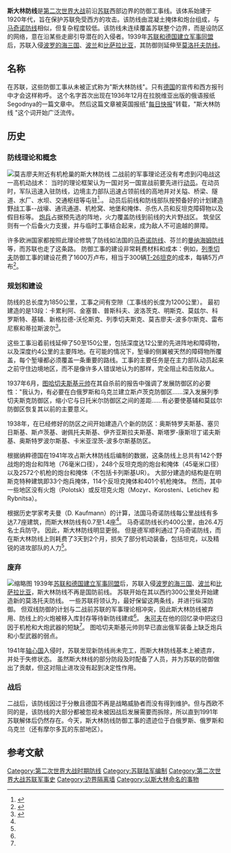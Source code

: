 '''斯大林防线'''是[[第二次世界大战|第二次世界大战]]前沿[[苏联|苏联]]西部边界的防御工事线。该体系始建于1920年代，旨在保护苏联免受西方的攻击。该防线由混凝土掩体和炮台组成，与[[马奇诺防线|马奇诺防线]]相似，但复杂程度较低。该防线未连续覆盖苏联整个边界，而是设防区的网络，意在沿某些走廊引导潜在的入侵者。1939年[[莫洛托夫-里宾特洛甫条约|苏联和德国建立军事同盟]]后，苏联入侵[[波罗的海三国|波罗的海三国]]、[[波兰|波兰]]和[[比萨拉比亚|比萨拉比亚]]，其防御则延伸至[[莫洛托夫防线|莫洛托夫防线]]。

==名称==
在苏联，这些防御工事从未被正式称为"斯大林防线"。只有[[納粹德國|德国]]的宣传和西方报刊中才会这样称呼。
这个名字首次出现在1936年12月在拉脱维亚出版的俄语报纸Segodnya的一篇文章中。
然后这篇文章被英国报纸"[[每日快報|每日快报]]"转载，"斯大林防线 "这个词开始广泛流传。

==历史==
===防线理论和概念===
[[File:Bundesarchiv_B_145_Bild-F016204-03,_Russland,_Panzerwerk_über_dem_Dnjestr.jpg|莫吉廖夫附近有机枪巢的斯大林防线]]
二战前的军事理论还没有考虑到闪电战这一高机动战术：
当时的理论框架认为一国对另一国宣战前要先进行[[动员令|动员]]。在动员时，军队迅速入驻防线，边境主力部队迅速占领前线的高地并对关隘、桥梁、隧道、水厂、水坝、交通枢纽等屯驻<ref name=":3">{{Книга|автор=Пивоварчик, Сергей Аркадьевич|заглавие=Белорусские земли в системе фортификационного строительства Российской империи и СССР (1772-1941)|ответственный=|год=2006|издание=Монография|место=Гродно|издательство=Издательство ГрГУ|страницы=|страниц=252|isbn=985-417-804-8}}</ref>.。
动员后前线和防线部队按预备好的计划建造野战工事--战壕、通讯通道、机枪窝、地堡和掩体、杀伤人员和反坦克障碍物以及假目标等。
[[炮兵|炮兵]]占据预先选的阵地，火力覆盖防线到前线的大片野战区。
筑垒区则有一个后备火力支援，并与临时工事结合起来，成为敌人不可逾越的屏障。

许多欧洲国家都按照此理论修筑了防线如法国的[[马奇诺防线|马奇诺防线]]、芬兰的[[曼纳海姆防线|曼纳海姆防线]]等，而苏联也走了这条路。
防御工事的建设非常耗费材料和成本：例如，[[列季奇夫|列季切夫]]防御工事的建设花费了1600万卢布，相当于300辆[[T-26坦克|T-26坦克]]的成本，每辆5万卢布<ref name=":2">{{Cite web|lang=|url=https://www.youtube.com/watch?v=iWFrbETJ7Zg|title=Алексей Исаев о сражении за линию Сталина летом 1941 года|author=Михаил Тимин, Алексей Исаев|website=Архивная революция|date=2018-06-17|publisher=TacticMedia|accessdate=2021-01-25|archive-date=2021-05-18|archive-url=https://web.archive.org/web/20210518014646/https://www.youtube.com/watch?v=iWFrbETJ7Zg|dead-url=no}}</ref>。

===规划和建设===
防线的总长度为1850公里，工事之间有空隙（工事线的长度为1200公里）。
最初建造的是13段：卡累利阿、金塞普、普斯科夫、波洛茨克、明斯克、莫兹尔、科罗斯特、基辅、新格拉德-沃伦斯克、列季切夫斯克、莫吉廖夫-波多尔斯克、雷布尼察和蒂拉斯波尔<ref name=":1">{{Cite news|accessdate=2021-01-25|last=|title=Бои на "Линии Сталина"|url=https://stalin-line.by/nashi-proekty/istorii/boi-na-linii-stalina|author=|website=Линия Сталина, ИКК|date=|publisher=Общественная организация "Память Афгана"|archive-date=2021-08-12|archive-url=https://web.archive.org/web/20210812173556/https://stalin-line.by/nashi-proekty/istorii/boi-na-linii-stalina|dead-url=no}}</ref>。

这些工事沿着前线延伸了50至150公里，包括深度达12公里的先进阵地和障碍物，以及深度约4公里的主要阵地。在可能的情况下，堑壕的侧翼被天然的障碍物所覆盖，每个堑壕都必须覆盖一条重要的路线。工事的主要任务是在主力部队动员起来之前守住边境地区，而不是像许多人错误地认为的那样，完全阻止和击败敌人。

1937年6月，[[米哈伊爾·尼古拉耶維奇·圖哈切夫斯基|图哈切夫斯基元帅]]在其自杀前的报告中强调了发展防御区的必要性："我认为，有必要在白俄罗斯和乌克兰建立斯卢茨克防御区……深入发展列季切夫斯克防御区，缩小它与日托米尔防御区之间的差距……有必要使基辅和莫兹尔防御区恢复其以前的主要意义。

1938年，在已经修好的防区之间开始建造八个新的防区：奥斯特罗夫斯基、塞贝日斯基、斯卢茨基、谢佩托夫斯基、伊齐亚斯拉夫斯基、斯塔罗-康斯坦丁诺夫斯基、奥斯特罗波尔斯基、卡米亚涅茨-波多尔斯基防区。

根据纳粹德国在1941年攻占斯大林防线后编制的数据，这条防线上总共有142个野战炮的炮台和阵地（76毫米口径），248个反坦克炮的炮台和掩体（45毫米口径）以及2572个机枪的炮台和掩体（不包括卡列斯基UR）。
大部分建造的结构是在明斯克特种建筑即33个炮兵掩体，114个反坦克掩体和401个机枪掩体。
然而，其中一些地区没有火炮（Polotsk）或反坦克火炮（Mozyr、Korosteni、Letichev 和 Rybnitsa）。

根据历史学家考夫曼（D. Kaufmann）的计算，法国马奇诺防线每公里战线有多达7.7座建筑，而斯大林防线有0.7至1.4座<ref name=":2" />。
马奇诺防线长约400公里，由26.4万名士兵防守。
因此，斯大林防线明显更弱。
但是德军顺利通过了马奇诺防线，而在斯大林防线上则耗费了3天到2个月，损失了部分机动装备，包括坦克，以及精锐的进攻部队的人力<ref name=":3" />。

===废弃===
[[File:STALIN_LINE_-_MINSK_-_BELARUS.jpg|缩略图]]
1939年[[莫洛托夫-里宾特洛甫条约|苏联和德国建立军事同盟]]后，苏联入侵[[波罗的海三国|波罗的海三国]]、[[波兰|波兰]]和[[比萨拉比亚|比萨拉比亚]]，斯大林防线不再是国防前线。
苏联开始在其以西约300公里处开始建造新的莫洛托夫防线。
一些苏联将领认为，最好保留这两条线，并进行纵深防御。
但双线防御的计划与二战前苏联的军事理论相冲突，因此斯大林防线被弃用、防线上的火炮被移入库封存等待新防线建成<ref name=":1" />。
[[格奥尔基·康斯坦丁诺维奇·朱可夫|朱可夫]]在他的回忆录中把这归因于机枪和大炮武器的短缺<ref name=":2" />。
图哈切夫斯基元帅则早已直出俄军装备上缺乏炮兵和小型武器的弱点。

1941年[[轴心国|轴心国]]入侵时，苏联发现新防线尚未完工，而斯大林防线基本上被遗弃，并处于失修状态。
虽然斯大林线的部分防段及时配备了人员，并为苏联的防御做出了贡献，但这对阻止进攻没有起到决定性作用。

===战后===
二战后，该防线因过于分散且德国不再是战略威胁者而没有得到维护。但与西欧不同的是，该防线的大部分都被忽视未被因战后发展需要而拆除，所以直到1991年苏联解体后仍然存在。今天，斯大林防线防御工事的遗迹位于白俄罗斯、俄罗斯和乌克兰（还有摩尔多瓦的东部地区）。

==参考文献==
[[Category:第二次世界大战时期防线|Category:第二次世界大战时期防线]]
[[Category:苏联陆军编制|Category:苏联陆军编制]]
[[Category:第二次世界大战苏联军事史|Category:第二次世界大战苏联军事史]]
[[Category:边界隔离墙|Category:边界隔离墙]]
[[Category:以斯大林命名的事物|Category:以斯大林命名的事物]]